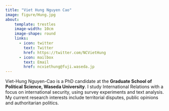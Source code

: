```yaml
---
title: "Viet Hung Nguyen Cao"
image: figure/Hung.jpg
about:
    template: trestles
    image-width: 10cm
    image-shape: round
    links: 
      - icon: twitter
        text: Twitter
        href: https://twitter.com/NCVietHung
      - icon: mailbox
        text: Email
        href: ncviethung@fuji.waseda.jp
---
```


Viet-Hung Nguyen-Cao is a PhD candidate at the **Graduate School of Political Science, Waseda University**. I study International Relations with a focus on international security, using survey experiments and text analysis. My current research interests include territorial disputes, public opinions and authoritarian politics.

